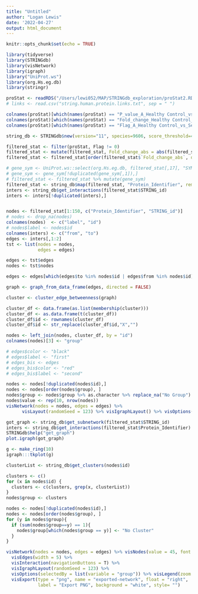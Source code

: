 ```yaml
---
title: "Untitled"
author: "Logan Lewis"
date: '2022-04-27'
output: html_document
---
```


```r
knitr::opts_chunk$set(echo = TRUE)
```

```r
library(tidyverse)
library(STRINGdb)
library(visNetwork)
library(igraph)
library("UniProt.ws")
library(org.Hs.eg.db)
library(stringr)
```

```r
proStat <- readRDS("/Users/lewi052/MAP/STRINGdb_exploration/proStat2.RDS")
# links <- read.csv("string.human.protein.links.txt", sep = " ")
```

```r
colnames(proStat)[which(names(proStat) == "P_value_A_Healthy Control_vs_Severe")] <- "P_value"
colnames(proStat)[which(names(proStat) == "Fold_change_Healthy Control_vs_Severe")] <- "Fold_change"
colnames(proStat)[which(names(proStat) == "Flag_A_Healthy Control_vs_Severe")] <- "Flag"

string_db <- STRINGdb$new(version="11", species=9606, score_threshold=400, input_directory="/Users/lewi052/MAP/STRINGdb_exploration/STRINGdb_cache")

filtered_stat <- filter(proStat, Flag != 0)
filtered_stat <- mutate(filtered_stat, Fold_change_abs = abs(filtered_stat$Fold_change))
filtered_stat <- filtered_stat[order(filtered_stat$`Fold_change_abs`, decreasing = T), ]

# gene_sym <- UniProt.ws::select(org.Hs.eg.db, filtered_stat[,17], "SYMBOL","UNIPROT")
# gene_sym <- gene_sym[!duplicated(gene_sym[,1]),]
# filtered_stat <- filtered_stat %>% mutate(gene_sym)
filtered_stat <- string_db$map(filtered_stat, "Protein_Identifier", removeUnmappedRows = TRUE )
inters <- string_db$get_interactions(filtered_stat$STRING_id)
inters <- inters[!duplicated(inters),]


nodes <- filtered_stat[1:150, c("Protein_Identifier", "STRING_id")]
# nodes <- drop_na(nodes)
colnames(nodes)  <- c("label", "id")
# nodes$label <- nodes$id
colnames(inters) <- c("from", "to")
edges <- inters[,1:2]
tst <- list(nodes = nodes,
            edges = edges)
```

```r
edges <- tst$edges
nodes <- tst$nodes

edges <- edges[which(edges$to %in% nodes$id | edges$from %in% nodes$id), ]

graph <- graph_from_data_frame(edges, directed = FALSE)

cluster <- cluster_edge_betweenness(graph)

cluster_df <- data.frame(as.list(membership(cluster)))
cluster_df <- as.data.frame(t(cluster_df))
cluster_df$id <- rownames(cluster_df)
cluster_df$id <- str_replace(cluster_df$id,"X","")

nodes <- left_join(nodes, cluster_df, by = "id")
colnames(nodes)[3] <- "group"
```

```r
# edges$color <- "black"
# edges$label <- "first"
# edges_bis <- edges
# edges_bis$color <- "red"
# edges_bis$label <- "second"

nodes <- nodes[!duplicated(nodes$id),]
nodes <- nodes[order(nodes$group), ]
nodes$group <- nodes$group %>% as.character %>% replace_na("No Group")
nodes$value <- rep(10, nrow(nodes))
visNetwork(nodes = nodes, edges = edges) %>%
      visLayout(randomSeed = 123) %>% visIgraphLayout() %>% visOptions(selectedBy = list(variable = "group")) %>% visLegend()
```

```r
got_graph <- string_db$get_subnetwork(filtered_stat$STRING_id)
inters <- string_db$get_interactions(filtered_stat$Protein_Identifier)
STRINGdb$help("get_graph")
plot.igraph(got_graph)
```

```r
g <- make_ring(10)
igraph:::tkplot(g)
```

```r
clusterList <- string_db$get_clusters(nodes$id)

clusters <- c()
for (x in nodes$id) {
  clusters <- c(clusters, grep(x, clusterList))
}
nodes$group <- clusters

nodes <- nodes[!duplicated(nodes$id),]
nodes <- nodes[order(nodes$group), ]
for (y in nodes$group){
  if (sum(nodes$group==y) == 1){
    nodes$group[which(nodes$group == y)] <- "No Cluster"
  }
}

visNetwork(nodes = nodes, edges = edges) %>% visNodes(value = 45, font = list(size = 40), scaling = list(max = 75)) %>%
  visEdges(width = 5) %>% 
  visInteraction(navigationButtons = T) %>%
  visIgraphLayout(randomSeed = 123) %>%
  visOptions(selectedBy = list(variable = "group")) %>% visLegend(zoom = F) %>%
  visExport(type = "png", name = "exported-network", float = "right",
            label = "Export PNG", background = "white", style= "")
```


